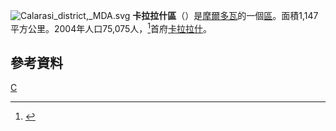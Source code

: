 [[File:Calarasi_district,_MDA.svg|right]]
'''卡拉拉什區'''（{{lang-ro|Raionul Călăraşi}}）是[[摩爾多瓦|摩爾多瓦]]的一個[[摩爾多瓦行政區劃|區]]。面積1,147平方公里。2004年人口75,075人，<ref>{{Cite web |url=http://www.statistica.md/recensamint/Toate%20recensaminteleRne_ro.xls |title=2004年人口普查 |accessdate=2008-09-28 |archive-date=2008-11-18 |archive-url=https://web.archive.org/web/20081118145747/http://www.statistica.md/recensamint/Toate%20recensaminteleRne_ro.xls |dead-url=yes }}</ref>首府[[卡拉拉什|卡拉拉什]]。

== 參考資料 ==
{{reflist|2}}

{{摩爾多瓦行政區劃}}
{{Authority control}}

[[Category:摩爾多瓦行政區劃|C]]
